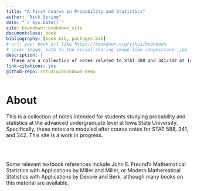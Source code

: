 ```yaml
--- 
title: "A First Course in Probability and Statistics"
author: "Nick Syring"
date: "`r Sys.Date()`"
site: bookdown::bookdown_site
documentclass: book
bibliography: [book.bib, packages.bib]
# url: your book url like https://bookdown.org/yihui/bookdown
# cover-image: path to the social sharing image like images/cover.jpg
description: |
  These are a collection of notes related to STAT 588 and 341/342 at Iowa State University.  This is a work in progress.
link-citations: yes
github-repo: rstudio/bookdown-demo
---
```


# About

This is a collection of notes intended for students studying probability and statistics at the advanced undergraduate level at Iowa State University.  Specifically, these notes are modeled after course notes for STAT 588, 341, and 342.  This site is a work in progress.

<br><br>

Some relevant textbook references include John E. Freund's Mathematical Statistics with Applications by Miller and Miller, or Modern Mathematical Statistics with Applications by Devore and Berk, although many books on this material are available.